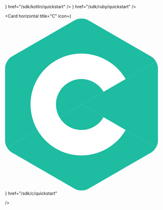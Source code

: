 <CardGroup cols={2}>
  <Card
    horizontal
    title="TypeScript / JS"
    icon="js"
    href="/sdk/ts/quickstart"
  />
  <Card horizontal title="Rust" icon="rust" href="/sdk/rust/quickstart" />
  <Card horizontal title="Go" icon="golang" href="/sdk/go/quickstart" />
  <Card horizontal title="Python" icon="python" href="/sdk/python/quickstart" />
  <Card
    horizontal
    color="#1EBCA1"
    title="Android"
    icon={
      <svg
        enable-background="new 0 0 24 24"
        viewBox="0 0 24 24"
        xmlns="http://www.w3.org/2000/svg"
        fill="#1ebca1"
      >
        <path d="m13.4 0-13.4 14v10l24-24z" />
        <path d="m0 0v12.5l12-12.5z" />
        <path d="m12.6 12.5-11.3 11.5h22.7z" />
      </svg>
    }
    href="/sdk/kotlin/quickstart"
  />
  <Card horizontal title="Swift" icon="swift" href="/sdk/swift/quickstart" />
  <Card horizontal title="PHP" icon="php" href="/sdk/php/quickstart" />
  <Card
    horizontal
    title="Ruby"
    icon={
    <svg viewBox="0 0 32 32" xmlns="http://www.w3.org/2000/svg"><path d="m9.456 27.25c6.215.848 12.319 1.682 18.544 2.532-2.121-3.531-4.187-6.972-6.27-10.441-4.081 2.63-8.124 5.235-12.273 7.909zm20.299-19.545c-.548.823-1.097 1.645-1.644 2.468-1.879 2.827-3.758 5.654-5.635 8.482-.105.158-.24.283-.093.525 1.814 2.995 3.613 5.999 5.417 9 .285.474.572.946.941 1.401.364-7.284.729-14.568 1.094-21.852-.027-.008-.054-.016-.08-.023zm-24.76 9.338c.085.081.296.127.395.079 1.74-.855 3.491-1.691 5.192-2.617.555-.302.982-.842 1.46-1.281 1.583-1.452 3.164-2.907 4.744-4.362.097-.089.211-.176.269-.288.568-1.109 1.125-2.224 1.703-3.371-.689-.259-1.341-.512-2.002-.742-.089-.031-.231.031-.328.085-1.53.854-3.088 1.663-4.569 2.595-.741.466-1.345 1.154-2.001 1.752-1.058.965-2.114 1.933-3.156 2.915-.277.261-.529.558-.744.872-.713 1.038-1.404 2.091-2.127 3.173.404.419.772.819 1.165 1.191zm6.358-1.418c-.865 3.656-1.726 7.292-2.615 11.047 4.168-2.686 8.241-5.31 12.286-7.916-3.219-1.042-6.428-2.081-9.671-3.13zm17.339-7.885c-3.522.588-6.96 1.163-10.442 1.744 1.186 2.885 2.348 5.712 3.544 8.62 2.313-3.475 4.58-6.88 6.899-10.364zm-17.194 7.137c3.172 1.03 6.28 2.039 9.479 3.077-1.188-2.894-2.335-5.687-3.506-8.538-1.995 1.824-3.959 3.62-5.973 5.461zm-6.372 4.298c-1.125 2.689-2.211 5.286-3.317 7.93 2.126-.063 4.187-.124 6.318-.187-1.001-2.582-1.982-5.114-3.001-7.744zm3.075 5.905c.026-.005.052-.012.079-.017.758-3.154 1.528-6.287 2.303-9.565-1.728.898-3.376 1.754-5.069 2.635.864 2.246 1.785 4.615 2.688 6.947zm19.216-17.851c-1.009-.267-2.018-.535-3.027-.801-1.451-.381-2.903-.758-4.353-1.143-.181-.048-.312-.08-.419.139-.512 1.05-1.041 2.092-1.561 3.138-.016.032-.013.074-.025.155 3.142-.476 6.263-.949 9.383-1.422.001-.022.001-.044.002-.066zm-5.853-2.388c2.709.75 5.419 1.499 8.223 2.275-.472-1.344-.909-2.59-1.359-3.872-2.303.511-4.577 1.015-6.852 1.519-.004.026-.008.051-.012.077zm-12.665 23.015c-1.019-.117-2.064-.009-3.097.008-.849.015-1.697.047-2.545.073-.088.003-.175.02-.262.114 7.015.649 14.03 1.297 21.044 1.946.005-.031.009-.063.014-.094-2.249-.307-4.497-.614-6.746-.921-2.802-.383-5.599-.803-8.408-1.127zm-6.952-3.171c.904-2.097 1.804-4.197 2.712-6.292.091-.21.084-.353-.094-.522-.38-.361-.732-.751-1.147-1.182-.561 2.77-1.108 5.47-1.655 8.171.02.009.041.019.061.029.042-.067.093-.131.124-.203zm17.816-20.398c1.524-.393 3.071-.701 4.608-1.044.099-.022.197-.055.295-.083-.005-.025-.01-.05-.015-.075-2.165.291-4.331.583-6.606.889.62.271 1.098.473 1.718.314z" fill="#1ebca1"/></svg>
    }
    href="/sdk/ruby/quickstart"
/>

  <Card
    horizontal
    title="C"
    icon={
      <svg
        viewBox="0 0 306 345"
        xmlns="http://www.w3.org/2000/svg"
        fill="none"
      >
        <g clip-path="url(#a)">
          <path
            fill="#1ebca1"
            d="M302.107 258.262c2.401-4.159 3.893-8.845 3.893-13.053V99.139c0-4.207-1.49-8.892-3.892-13.051L153 172.175l149.107 86.087Z"
          />
          <path
            fill="#1ebca1"
            d="m166.25 341.193 126.5-73.034c3.644-2.104 6.956-5.737 9.357-9.897L153 172.175 3.893 258.263c2.4 4.159 5.714 7.793 9.357 9.896l126.5 73.034c7.287 4.208 19.213 4.208 26.5 0Z"
          />
          <path
            fill="#1ebca1"
            d="M302.108 86.087c-2.402-4.16-5.715-7.793-9.358-9.897L166.25 3.156c-7.287-4.208-19.213-4.208-26.5 0L13.25 76.19C5.962 80.397 0 90.725 0 99.14v146.069c0 4.208 1.491 8.894 3.893 13.053L153 172.175l149.108-86.088Z"
          />
          <path
            fill="#fff"
            d="M153 274.175c-56.243 0-102-45.757-102-102s45.757-102 102-102c36.292 0 70.139 19.53 88.331 50.968l-44.143 25.544c-9.105-15.736-26.038-25.512-44.188-25.512-28.122 0-51 22.878-51 51 0 28.121 22.878 51 51 51 18.152 0 35.085-9.776 44.191-25.515l44.143 25.543c-18.192 31.441-52.04 50.972-88.334 50.972Z"
          />
        </g>
        <defs>
          <clipPath id="a">
            <path fill="#fff" d="M0 0h306v344.35H0z" />
          </clipPath>
        </defs>
      </svg>
    }
    href="/sdk/c/quickstart"

/>

</CardGroup>
